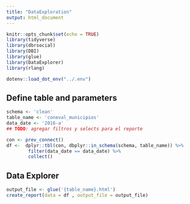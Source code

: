 ```yaml
---
title: "DataExploration"
output: html_document
---
```


```r
knitr::opts_chunk$set(echo = TRUE)
library(tidyverse)
library(dbrsocial)
library(DBI)
library(glue)
library(DataExplorer)
library(rlang)

dotenv::load_dot_env("../.env")

```

## Define table and parameters
```r
schema <- 'clean'
table_name <- 'coneval_municipios'
data_date <- '2016-a'
## TODO: agregar filtros y selects para el reporte
```


```r
con <- prev_connect()
df <-  dplyr::tbl(con, dbplyr::in_schema(schema, table_name)) %>%
        filter(data_date == data_date) %>%
        collect()
```

## Data Explorer


```r
output_file <- glue('{table_name}.html')
create_report(data = df , output_file = output_file)
```


